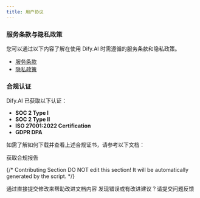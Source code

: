 ```yaml
---
title: 用户协议
---
```


### 服务条款与隐私政策

您可以通过以下内容了解在使用 Dify.AI 时需遵循的服务条款和隐私政策。

* [服务条款](https://dify.ai/terms)
* [隐私政策](https://dify.ai/privacy)

### 合规认证

Dify.AI 已获取以下认证：

* **SOC 2 Type I**
* **SOC 2 Type II**
* **ISO 27001:2022 Certification**
* **GDPR DPA**

如需了解如何下载并查看上述合规证书，请参考以下文档：

<Card title="get-compliance-report.md" icon="link" href="./get-compliance-report">
  获取合规报告
</Card>

{/*
Contributing Section
DO NOT edit this section!
It will be automatically generated by the script.
*/}

<CardGroup cols="2">
    <Card
        title="编辑此页面"
        icon="pen-to-square"
        href="https://github.com/langgenius/dify-docs-mintlify/edit/main/zh-hans/policies/agreement/README.mdx"
    >
        通过直接提交修改来帮助改进文档内容
    </Card>
    <Card
        title="提交问题"
        icon="github"
        href="https://github.com/langgenius/dify-docs-mintlify/issues/new?title=文档问题%3A%20&body=%23%23%20问题描述%0A%3C%21--%20请简要描述您发现的问题%20--%3E%0A%0A%23%23%20页面链接%0Ahttps%3A%2F%2Fgithub.com%2Flanggenius%2Fdify-docs-mintlify%2Fblob%2Fmain%2Fzh-hans/policies/agreement%2FREADME.mdx%0A%0A%23%23%20建议修改%0A%3C%21--%20如果有具体的修改建议，请在此说明%20--%3E%0A%0A%3C%21--%20感谢您对文档质量的关注！%20--%3E"
    >
        发现错误或有改进建议？请提交问题反馈
    </Card>
</CardGroup>
